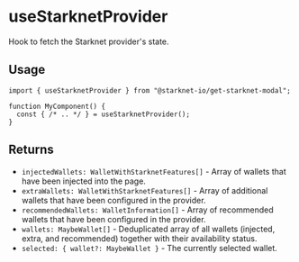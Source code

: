 # useStarknetProvider

Hook to fetch the Starknet provider's state.

## Usage

```tsx
import { useStarknetProvider } from "@starknet-io/get-starknet-modal";

function MyComponent() {
  const { /* .. */ } = useStarknetProvider();
}
```

## Returns

 * `injectedWallets: WalletWithStarknetFeatures[]` - Array of wallets that have been injected into the page.
 * `extraWallets: WalletWithStarknetFeatures[]` - Array of additional wallets that have been configured in the provider.
 * `recommendedWallets: WalletInformation[]` - Array of recommended wallets that have been configured in the provider.
 * `wallets: MaybeWallet[]` - Deduplicated array of all wallets (injected, extra, and recommended) together with their availability status.
 * `selected: { wallet?: MaybeWallet }` - The currently selected wallet.
